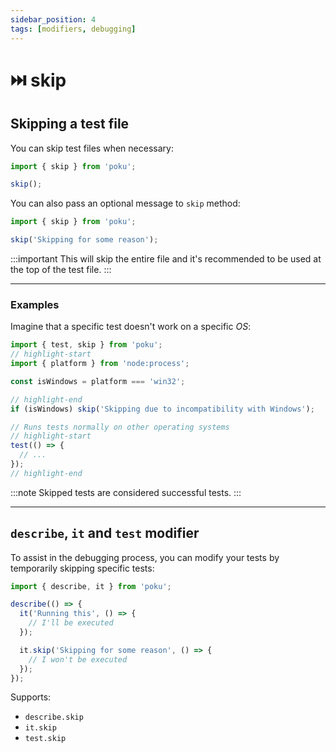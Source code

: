 ```yaml
---
sidebar_position: 4
tags: [modifiers, debugging]
---
```


# ⏭️ skip

## Skipping a test file

You can skip test files when necessary:

```ts
import { skip } from 'poku';

skip();
```

You can also pass an optional message to `skip` method:

```ts
import { skip } from 'poku';

skip('Skipping for some reason');
```

:::important
This will skip the entire file and it's recommended to be used at the top of the test file.
:::

---

### Examples

Imagine that a specific test doesn't work on a specific _OS_:

```ts
import { test, skip } from 'poku';
// highlight-start
import { platform } from 'node:process';

const isWindows = platform === 'win32';

// highlight-end
if (isWindows) skip('Skipping due to incompatibility with Windows');

// Runs tests normally on other operating systems
// highlight-start
test(() => {
  // ...
});
// highlight-end
```

:::note
Skipped tests are considered successful tests.
:::

---

## `describe`, `it` and `test` modifier

To assist in the debugging process, you can modify your tests by temporarily skipping specific tests:

```ts
import { describe, it } from 'poku';

describe(() => {
  it('Running this', () => {
    // I'll be executed
  });

  it.skip('Skipping for some reason', () => {
    // I won't be executed
  });
});
```

Supports:

- `describe.skip`
- `it.skip`
- `test.skip`
